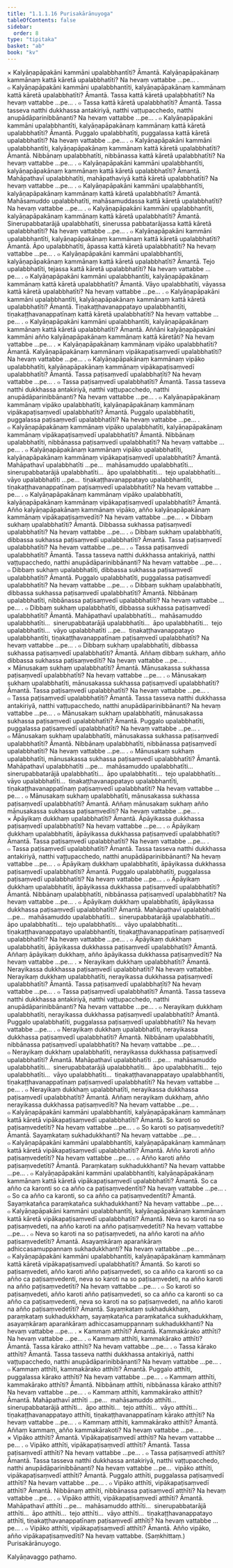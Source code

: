 ```yaml
---
title: "1.1.1.16 Purisakārānuyoga"
tableOfContents: false
sidebar:
  order: 8
type: "tipitaka"
basket: "ab"
book: "kv"
---
```



<DynamicBreadcrumb />

<Division number="123" book="kv" bookNo="32" page="41">

<Paragraph number="249" book="kv">
× Kalyāṇapāpakāni kammāni upalabbhantīti? Āmantā. Kalyāṇapāpakānaṃ kammānaṃ kattā kāretā upalabbhatīti? Na hevaṃ vattabbe …pe… .
</Paragraph>

</Division>
<Division number="124" book="kv" bookNo="32" page="41">

<Paragraph number="250" book="kv">
๐ Kalyāṇapāpakāni kammāni upalabbhantīti, kalyāṇapāpakānaṃ kammānaṃ kattā kāretā upalabbhatīti? Āmantā. Tassa kattā kāretā upalabbhatīti? Na hevaṃ vattabbe …pe… .
</Paragraph>

</Division>
<Division number="125" book="kv" bookNo="32" page="41">

<Paragraph number="251" book="kv">
๐ Tassa kattā kāretā upalabbhatīti? Āmantā. Tassa tasseva natthi dukkhassa antakiriyā, natthi vaṭṭupacchedo, natthi anupādāparinibbānanti? Na hevaṃ vattabbe …pe… .
</Paragraph>

</Division>
<Division number="126" book="kv" bookNo="32" page="42">

<Paragraph number="252" book="kv">
๐ Kalyāṇapāpakāni kammāni upalabbhantīti, kalyāṇapāpakānaṃ kammānaṃ kattā kāretā upalabbhatīti? Āmantā. Puggalo upalabbhatīti, puggalassa kattā kāretā upalabbhatīti? Na hevaṃ vattabbe …pe… .
</Paragraph>

</Division>
<Division number="127" book="kv" bookNo="32" page="42">

<Paragraph number="253" book="kv">
๐ Kalyāṇapāpakāni kammāni upalabbhantīti, kalyāṇapāpakānaṃ kammānaṃ kattā kāretā upalabbhatīti? Āmantā. Nibbānaṃ upalabbhatīti, nibbānassa kattā kāretā upalabbhatīti? Na hevaṃ vattabbe …pe… .
</Paragraph>

</Division>
<Division number="128" book="kv" bookNo="32" page="42">

<Paragraph number="254" book="kv">
๐ Kalyāṇapāpakāni kammāni upalabbhantīti, kalyāṇapāpakānaṃ kammānaṃ kattā kāretā upalabbhatīti? Āmantā. Mahāpathavī upalabbhatīti, mahāpathaviyā kattā kāretā upalabbhatīti? Na hevaṃ vattabbe …pe… .
</Paragraph>

</Division>
<Division number="129" book="kv" bookNo="32" page="42">

<Paragraph number="255" book="kv">
๐ Kalyāṇapāpakāni kammāni upalabbhantīti, kalyāṇapāpakānaṃ kammānaṃ kattā kāretā upalabbhatīti? Āmantā. Mahāsamuddo upalabbhatīti, mahāsamuddassa kattā kāretā upalabbhatīti? Na hevaṃ vattabbe …pe… .
</Paragraph>

</Division>
<Division number="130" book="kv" bookNo="32" page="42">

<Paragraph number="256" book="kv">
๐ Kalyāṇapāpakāni kammāni upalabbhantīti, kalyāṇapāpakānaṃ kammānaṃ kattā kāretā upalabbhatīti? Āmantā. Sinerupabbatarājā upalabbhatīti, sinerussa pabbatarājassa kattā kāretā upalabbhatīti? Na hevaṃ vattabbe …pe… .
</Paragraph>

</Division>
<Division number="131" book="kv" bookNo="32" page="42">

<Paragraph number="257" book="kv">
๐ Kalyāṇapāpakāni kammāni upalabbhantīti, kalyāṇapāpakānaṃ kammānaṃ kattā kāretā upalabbhatīti? Āmantā. Āpo upalabbhatīti, āpassa kattā kāretā upalabbhatīti? Na hevaṃ vattabbe …pe… .
</Paragraph>

</Division>
<Division number="132" book="kv" bookNo="32" page="42">

<Paragraph number="258" book="kv">
๐ Kalyāṇapāpakāni kammāni upalabbhantīti, kalyāṇapāpakānaṃ kammānaṃ kattā kāretā upalabbhatīti? Āmantā. Tejo upalabbhatīti, tejassa kattā kāretā upalabbhatīti? Na hevaṃ vattabbe …pe… .
</Paragraph>

</Division>
<Division number="133" book="kv" bookNo="32" page="42">

<Paragraph number="259" book="kv">
๐ Kalyāṇapāpakāni kammāni upalabbhantīti, kalyāṇapāpakānaṃ kammānaṃ kattā kāretā upalabbhatīti? Āmantā. Vāyo upalabbhatīti, vāyassa kattā kāretā upalabbhatīti? Na hevaṃ vattabbe …pe… .
</Paragraph>

</Division>
<Division number="134" book="kv" bookNo="32" page="42">

<Paragraph number="260" book="kv">
๐ Kalyāṇapāpakāni kammāni upalabbhantīti, kalyāṇapāpakānaṃ kammānaṃ kattā kāretā upalabbhatīti? Āmantā. Tiṇakaṭṭhavanappatayo upalabbhantīti, tiṇakaṭṭhavanappatīnaṃ kattā kāretā upalabbhatīti? Na hevaṃ vattabbe …pe… .
</Paragraph>

</Division>
<Division number="135" book="kv" bookNo="32" page="43">

<Paragraph number="261" book="kv">
๐ Kalyāṇapāpakāni kammāni upalabbhantīti, kalyāṇapāpakānaṃ kammānaṃ kattā kāretā upalabbhatīti? Āmantā. Aññāni kalyāṇapāpakāni kammāni añño kalyāṇapāpakānaṃ kammānaṃ kattā kāretāti? Na hevaṃ vattabbe …pe… .
</Paragraph>

</Division>
<Division number="136" book="kv" bookNo="32" page="43">

<Paragraph number="262" book="kv">
× Kalyāṇapāpakānaṃ kammānaṃ vipāko upalabbhatīti? Āmantā. Kalyāṇapāpakānaṃ kammānaṃ vipākapaṭisaṃvedī upalabbhatīti? Na hevaṃ vattabbe …pe… .
</Paragraph>

</Division>
<Division number="137" book="kv" bookNo="32" page="43">

<Paragraph number="263" book="kv">
๐ Kalyāṇapāpakānaṃ kammānaṃ vipāko upalabbhatīti, kalyāṇapāpakānaṃ kammānaṃ vipākapaṭisaṃvedī upalabbhatīti? Āmantā. Tassa paṭisaṃvedī upalabbhatīti? Na hevaṃ vattabbe …pe… .
</Paragraph>

</Division>
<Division number="138" book="kv" bookNo="32" page="43">

<Paragraph number="264" book="kv">
๐ Tassa paṭisaṃvedī upalabbhatīti? Āmantā. Tassa tasseva natthi dukkhassa antakiriyā, natthi vaṭṭupacchedo, natthi anupādāparinibbānanti? Na hevaṃ vattabbe …pe… .
</Paragraph>

</Division>
<Division number="139" book="kv" bookNo="32" page="43">

<Paragraph number="265" book="kv">
๐ Kalyāṇapāpakānaṃ kammānaṃ vipāko upalabbhatīti, kalyāṇapāpakānaṃ kammānaṃ vipākapaṭisaṃvedī upalabbhatīti? Āmantā. Puggalo upalabbhatīti, puggalassa paṭisaṃvedī upalabbhatīti? Na hevaṃ vattabbe …pe… .
</Paragraph>

</Division>
<Division number="140" book="kv" bookNo="32" page="43">

<Paragraph number="266" book="kv">
๐ Kalyāṇapāpakānaṃ kammānaṃ vipāko upalabbhatīti, kalyāṇapāpakānaṃ kammānaṃ vipākapaṭisaṃvedī upalabbhatīti? Āmantā. Nibbānaṃ upalabbhatīti, nibbānassa paṭisaṃvedī upalabbhatīti? Na hevaṃ vattabbe …pe… .
</Paragraph>

</Division>
<Division number="141" book="kv" bookNo="32" page="43">

<Paragraph number="267" book="kv">
๐ Kalyāṇapāpakānaṃ kammānaṃ vipāko upalabbhatīti, kalyāṇapāpakānaṃ kammānaṃ vipākapaṭisaṃvedī upalabbhatīti? Āmantā. Mahāpathavī upalabbhatīti …pe…  mahāsamuddo upalabbhatīti…  sinerupabbatarājā upalabbhatīti…  āpo upalabbhatīti…  tejo upalabbhatīti…  vāyo upalabbhatīti …pe…  tiṇakaṭṭhavanappatayo upalabbhantīti, tiṇakaṭṭhavanappatīnaṃ paṭisaṃvedī upalabbhatīti? Na hevaṃ vattabbe …pe… .
</Paragraph>

</Division>
<Division number="142" book="kv" bookNo="32" page="44">

<Paragraph number="268" book="kv">
๐ Kalyāṇapāpakānaṃ kammānaṃ vipāko upalabbhatīti, kalyāṇapāpakānaṃ kammānaṃ vipākapaṭisaṃvedī upalabbhatīti? Āmantā. Añño kalyāṇapāpakānaṃ kammānaṃ vipāko, añño kalyāṇapāpakānaṃ kammānaṃ vipākapaṭisaṃvedīti? Na hevaṃ vattabbe …pe… .
</Paragraph>

</Division>
<Division number="143" book="kv" bookNo="32" page="44">

<Paragraph number="269" book="kv">
× Dibbaṃ sukhaṃ upalabbhatīti? Āmantā. Dibbassa sukhassa paṭisaṃvedī upalabbhatīti? Na hevaṃ vattabbe …pe… .
</Paragraph>

</Division>
<Division number="144" book="kv" bookNo="32" page="44">

<Paragraph number="270" book="kv">
๐ Dibbaṃ sukhaṃ upalabbhatīti, dibbassa sukhassa paṭisaṃvedī upalabbhatīti? Āmantā. Tassa paṭisaṃvedī upalabbhatīti? Na hevaṃ vattabbe …pe… .
</Paragraph>

</Division>
<Division number="145" book="kv" bookNo="32" page="44">

<Paragraph number="271" book="kv">
๐ Tassa paṭisaṃvedī upalabbhatīti? Āmantā. Tassa tasseva natthi dukkhassa antakiriyā, natthi vaṭṭupacchedo, natthi anupādāparinibbānanti? Na hevaṃ vattabbe …pe… .
</Paragraph>

</Division>
<Division number="146" book="kv" bookNo="32" page="44">

<Paragraph number="272" book="kv">
๐ Dibbaṃ sukhaṃ upalabbhatīti, dibbassa sukhassa paṭisaṃvedī upalabbhatīti? Āmantā. Puggalo upalabbhatīti, puggalassa paṭisaṃvedī upalabbhatīti? Na hevaṃ vattabbe …pe… .
</Paragraph>

</Division>
<Division number="147" book="kv" bookNo="32" page="44">

<Paragraph number="273" book="kv">
๐ Dibbaṃ sukhaṃ upalabbhatīti, dibbassa sukhassa paṭisaṃvedī upalabbhatīti? Āmantā. Nibbānaṃ upalabbhatīti, nibbānassa paṭisaṃvedī upalabbhatīti? Na hevaṃ vattabbe …pe… .
</Paragraph>

</Division>
<Division number="148" book="kv" bookNo="32" page="44">

<Paragraph number="274" book="kv">
๐ Dibbaṃ sukhaṃ upalabbhatīti, dibbassa sukhassa paṭisaṃvedī upalabbhatīti? Āmantā. Mahāpathavī upalabbhatīti…  mahāsamuddo upalabbhatīti…  sinerupabbatarājā upalabbhatīti…  āpo upalabbhatīti…  tejo upalabbhatīti…  vāyo upalabbhatīti …pe…  tiṇakaṭṭhavanappatayo upalabbhantīti, tiṇakaṭṭhavanappatīnaṃ paṭisaṃvedī upalabbhatīti? Na hevaṃ vattabbe …pe… .
</Paragraph>

</Division>
<Division number="149" book="kv" bookNo="32" page="44">

<Paragraph number="275" book="kv">
๐ Dibbaṃ sukhaṃ upalabbhatīti, dibbassa sukhassa paṭisaṃvedī upalabbhatīti? Āmantā. Aññaṃ dibbaṃ sukhaṃ, añño dibbassa sukhassa paṭisaṃvedīti? Na hevaṃ vattabbe …pe… .
</Paragraph>

</Division>
<Division number="150" book="kv" bookNo="32" page="44">

<Paragraph number="276" book="kv">
× Mānusakaṃ sukhaṃ upalabbhatīti? Āmantā. Mānusakassa sukhassa paṭisaṃvedī upalabbhatīti? Na hevaṃ vattabbe …pe… .
</Paragraph>

</Division>
<Division number="151" book="kv" bookNo="32" page="45">

<Paragraph number="277" book="kv">
๐ Mānusakaṃ sukhaṃ upalabbhatīti, mānusakassa sukhassa paṭisaṃvedī upalabbhatīti? Āmantā. Tassa paṭisaṃvedī upalabbhatīti? Na hevaṃ vattabbe …pe… .
</Paragraph>

</Division>
<Division number="152" book="kv" bookNo="32" page="45">

<Paragraph number="278" book="kv">
๐ Tassa paṭisaṃvedī upalabbhatīti? Āmantā. Tassa tasseva natthi dukkhassa antakiriyā, natthi vaṭṭupacchedo, natthi anupādāparinibbānanti? Na hevaṃ vattabbe …pe… .
</Paragraph>

</Division>
<Division number="153" book="kv" bookNo="32" page="45">

<Paragraph number="279" book="kv">
๐ Mānusakaṃ sukhaṃ upalabbhatīti, mānusakassa sukhassa paṭisaṃvedī upalabbhatīti? Āmantā. Puggalo upalabbhatīti, puggalassa paṭisaṃvedī upalabbhatīti? Na hevaṃ vattabbe …pe… .
</Paragraph>

</Division>
<Division number="154" book="kv" bookNo="32" page="45">

<Paragraph number="280" book="kv">
๐ Mānusakaṃ sukhaṃ upalabbhatīti, mānusakassa sukhassa paṭisaṃvedī upalabbhatīti? Āmantā. Nibbānaṃ upalabbhatīti, nibbānassa paṭisaṃvedī upalabbhatīti? Na hevaṃ vattabbe …pe… .
</Paragraph>

</Division>
<Division number="155" book="kv" bookNo="32" page="45">

<Paragraph number="281" book="kv">
๐ Mānusakaṃ sukhaṃ upalabbhatīti, mānusakassa sukhassa paṭisaṃvedī upalabbhatīti? Āmantā. Mahāpathavī upalabbhatīti …pe…  mahāsamuddo upalabbhatīti…  sinerupabbatarājā upalabbhatīti…  āpo upalabbhatīti…  tejo upalabbhatīti…  vāyo upalabbhatīti…  tiṇakaṭṭhavanappatayo upalabbhantīti, tiṇakaṭṭhavanappatīnaṃ paṭisaṃvedī upalabbhatīti? Na hevaṃ vattabbe …pe… .
</Paragraph>

</Division>
<Division number="156" book="kv" bookNo="32" page="45">

<Paragraph number="282" book="kv">
๐ Mānusakaṃ sukhaṃ upalabbhatīti, mānusakassa sukhassa paṭisaṃvedī upalabbhatīti? Āmantā. Aññaṃ mānusakaṃ sukhaṃ añño mānusakassa sukhassa paṭisaṃvedīti? Na hevaṃ vattabbe …pe… .
</Paragraph>

</Division>
<Division number="157" book="kv" bookNo="32" page="45">

<Paragraph number="283" book="kv">
× Āpāyikaṃ dukkhaṃ upalabbhatīti? Āmantā. Āpāyikassa dukkhassa paṭisaṃvedī upalabbhatīti? Na hevaṃ vattabbe …pe… .
</Paragraph>

</Division>
<Division number="158" book="kv" bookNo="32" page="45">

<Paragraph number="284" book="kv">
๐ Āpāyikaṃ dukkhaṃ upalabbhatīti, āpāyikassa dukkhassa paṭisaṃvedī upalabbhatīti? Āmantā. Tassa paṭisaṃvedī upalabbhatīti? Na hevaṃ vattabbe …pe… .
</Paragraph>

</Division>
<Division number="159" book="kv" bookNo="32" page="45">

<Paragraph number="285" book="kv">
๐ Tassa paṭisaṃvedī upalabbhatīti? Āmantā. Tassa tasseva natthi dukkhassa antakiriyā, natthi vaṭṭupacchedo, natthi anupādāparinibbānanti? Na hevaṃ vattabbe …pe… .
</Paragraph>

</Division>
<Division number="160" book="kv" bookNo="32" page="46">

<Paragraph number="286" book="kv">
๐ Āpāyikaṃ dukkhaṃ upalabbhatīti, āpāyikassa dukkhassa paṭisaṃvedī upalabbhatīti? Āmantā. Puggalo upalabbhatīti, puggalassa paṭisaṃvedī upalabbhatīti? Na hevaṃ vattabbe …pe… .
</Paragraph>

</Division>
<Division number="161" book="kv" bookNo="32" page="46">

<Paragraph number="287" book="kv">
๐ Āpāyikaṃ dukkhaṃ upalabbhatīti, āpāyikassa dukkhassa paṭisaṃvedī upalabbhatīti? Āmantā. Nibbānaṃ upalabbhatīti, nibbānassa paṭisaṃvedī upalabbhatīti? Na hevaṃ vattabbe …pe… .
</Paragraph>

</Division>
<Division number="162" book="kv" bookNo="32" page="46">

<Paragraph number="288" book="kv">
๐ Āpāyikaṃ dukkhaṃ upalabbhatīti, āpāyikassa dukkhassa paṭisaṃvedī upalabbhatīti? Āmantā. Mahāpathavī upalabbhatīti …pe…  mahāsamuddo upalabbhatīti…  sinerupabbatarājā upalabbhatīti…  āpo upalabbhatīti…  tejo upalabbhatīti…  vāyo upalabbhatīti…  tiṇakaṭṭhavanappatayo upalabbhantīti, tiṇakaṭṭhavanappatīnaṃ paṭisaṃvedī upalabbhatīti? Na hevaṃ vattabbe …pe… .
</Paragraph>

</Division>
<Division number="163" book="kv" bookNo="32" page="46">

<Paragraph number="289" book="kv">
๐ Āpāyikaṃ dukkhaṃ upalabbhatīti, āpāyikassa dukkhassa paṭisaṃvedī upalabbhatīti? Āmantā. Aññaṃ āpāyikaṃ dukkhaṃ, añño āpāyikassa dukkhassa paṭisaṃvedīti? Na hevaṃ vattabbe …pe… .
</Paragraph>

</Division>
<Division number="164" book="kv" bookNo="32" page="46">

<Paragraph number="290" book="kv">
× Nerayikaṃ dukkhaṃ upalabbhatīti? Āmantā. Nerayikassa dukkhassa paṭisaṃvedī upalabbhatīti? Na hevaṃ vattabbe.
</Paragraph>

<Paragraph number="291" book="kv">
Nerayikaṃ dukkhaṃ upalabbhatīti, nerayikassa dukkhassa paṭisaṃvedī upalabbhatīti? Āmantā. Tassa paṭisaṃvedī upalabbhatīti? Na hevaṃ vattabbe …pe… .
</Paragraph>

</Division>
<Division number="165" book="kv" bookNo="32" page="46">

<Paragraph number="292" book="kv">
๐ Tassa paṭisaṃvedī upalabbhatīti? Āmantā. Tassa tasseva natthi dukkhassa antakiriyā, natthi vaṭṭupacchedo, natthi anupādāparinibbānanti? Na hevaṃ vattabbe …pe… .
</Paragraph>

</Division>
<Division number="166" book="kv" bookNo="32" page="46">

<Paragraph number="293" book="kv">
๐ Nerayikaṃ dukkhaṃ upalabbhatīti, nerayikassa dukkhassa paṭisaṃvedī upalabbhatīti? Āmantā. Puggalo upalabbhatīti, puggalassa paṭisaṃvedī upalabbhatīti? Na hevaṃ vattabbe …pe… .
</Paragraph>

</Division>
<Division number="167" book="kv" bookNo="32" page="46">

<Paragraph number="294" book="kv">
๐ Nerayikaṃ dukkhaṃ upalabbhatīti, nerayikassa dukkhassa paṭisaṃvedī upalabbhatīti? Āmantā. Nibbānaṃ upalabbhatīti, nibbānassa paṭisaṃvedī upalabbhatīti? Na hevaṃ vattabbe …pe… .
</Paragraph>

</Division>
<Division number="168" book="kv" bookNo="32" page="47">

<Paragraph number="295" book="kv">
๐ Nerayikaṃ dukkhaṃ upalabbhatīti, nerayikassa dukkhassa paṭisaṃvedī upalabbhatīti? Āmantā. Mahāpathavī upalabbhatīti …pe…  mahāsamuddo upalabbhatīti…  sinerupabbatarājā upalabbhatīti…  āpo upalabbhatīti…  tejo upalabbhatīti…  vāyo upalabbhatīti…  tiṇakaṭṭhavanappatayo upalabbhantīti, tiṇakaṭṭhavanappatīnaṃ paṭisaṃvedī upalabbhatīti? Na hevaṃ vattabbe …pe… .
</Paragraph>

</Division>
<Division number="169" book="kv" bookNo="32" page="47">

<Paragraph number="296" book="kv">
๐ Nerayikaṃ dukkhaṃ upalabbhatīti, nerayikassa dukkhassa paṭisaṃvedī upalabbhatīti? Āmantā. Aññaṃ nerayikaṃ dukkhaṃ, añño nerayikassa dukkhassa paṭisaṃvedīti? Na hevaṃ vattabbe …pe… .
</Paragraph>

</Division>
<Division number="170" book="kv" bookNo="32" page="47">

<Paragraph number="297" book="kv">
๐ Kalyāṇapāpakāni kammāni upalabbhantīti, kalyāṇapāpakānaṃ kammānaṃ kattā kāretā vipākapaṭisaṃvedī upalabbhatīti? Āmantā. So karoti so paṭisaṃvedetīti? Na hevaṃ vattabbe …pe… .
</Paragraph>

</Division>
<Division number="171" book="kv" bookNo="32" page="47">

<Paragraph number="298" book="kv">
๐ So karoti so paṭisaṃvedetīti? Āmantā. Sayaṃkataṃ sukhadukkhanti? Na hevaṃ vattabbe …pe… .
</Paragraph>

</Division>
<Division number="172" book="kv" bookNo="32" page="47">

<Paragraph number="299" book="kv">
๐ Kalyāṇapāpakāni kammāni upalabbhantīti, kalyāṇapāpakānaṃ kammānaṃ kattā kāretā vipākapaṭisaṃvedī upalabbhatīti? Āmantā. Añño karoti añño paṭisaṃvedetīti? Na hevaṃ vattabbe …pe… .
</Paragraph>

</Division>
<Division number="173" book="kv" bookNo="32" page="47">

<Paragraph number="300" book="kv">
๐ Añño karoti añño paṭisaṃvedetīti? Āmantā. Paraṃkataṃ sukhadukkhanti? Na hevaṃ vattabbe …pe… .
</Paragraph>

</Division>
<Division number="174" book="kv" bookNo="32" page="47">

<Paragraph number="301" book="kv">
๐ Kalyāṇapāpakāni kammāni upalabbhantīti, kalyāṇapāpakānaṃ kammānaṃ kattā kāretā vipākapaṭisaṃvedī upalabbhatīti? Āmantā. So ca añño ca karonti so ca añño ca paṭisaṃvedentīti? Na hevaṃ vattabbe …pe… .
</Paragraph>

</Division>
<Division number="175" book="kv" bookNo="32" page="47">

<Paragraph number="302" book="kv">
๐ So ca añño ca karonti, so ca añño ca paṭisaṃvedentīti? Āmantā. Sayaṃkatañca paraṃkatañca sukhadukkhanti? Na hevaṃ vattabbe …pe… .
</Paragraph>

</Division>
<Division number="176" book="kv" bookNo="32" page="47">

<Paragraph number="303" book="kv">
๐ Kalyāṇapāpakāni kammāni upalabbhantīti, kalyāṇapāpakānaṃ kammānaṃ kattā kāretā vipākapaṭisaṃvedī upalabbhatīti? Āmantā. Neva so karoti na so paṭisaṃvedeti, na añño karoti na añño paṭisaṃvedetīti? Na hevaṃ vattabbe …pe… .
</Paragraph>

</Division>
<Division number="177" book="kv" bookNo="32" page="48">

<Paragraph number="304" book="kv">
๐ Neva so karoti na so paṭisaṃvedeti, na añño karoti na añño paṭisaṃvedetīti? Āmantā. Asayaṃkāraṃ aparaṅkāraṃ adhiccasamuppannaṃ sukhadukkhanti? Na hevaṃ vattabbe …pe… .
</Paragraph>

</Division>
<Division number="178" book="kv" bookNo="32" page="48">

<Paragraph number="305" book="kv">
๐ Kalyāṇapāpakāni kammāni upalabbhantīti, kalyāṇapāpakānaṃ kammānaṃ kattā kāretā vipākapaṭisaṃvedī upalabbhatīti? Āmantā. So karoti so paṭisaṃvedeti, añño karoti añño paṭisaṃvedeti, so ca añño ca karonti so ca añño ca paṭisaṃvedenti, neva so karoti na so paṭisaṃvedeti, na añño karoti na añño paṭisaṃvedetīti? Na hevaṃ vattabbe …pe… .
</Paragraph>

</Division>
<Division number="179" book="kv" bookNo="32" page="48">

<Paragraph number="306" book="kv">
๐ So karoti so paṭisaṃvedeti, añño karoti añño paṭisaṃvedeti, so ca añño ca karonti so ca añño ca paṭisaṃvedenti, neva so karoti na so paṭisaṃvedeti, na añño karoti na añño paṭisaṃvedetīti? Āmantā. Sayaṃkataṃ sukhadukkhaṃ, paraṃkataṃ sukhadukkhaṃ, sayaṃkatañca paraṃkatañca sukhadukkhaṃ, asayaṃkāraṃ aparaṅkāraṃ adhiccasamuppannaṃ sukhadukkhanti? Na hevaṃ vattabbe …pe… .
</Paragraph>

</Division>
<Division number="180" book="kv" bookNo="32" page="48">

<Paragraph number="307" book="kv">
× Kammaṃ atthīti? Āmantā. Kammakārako atthīti? Na hevaṃ vattabbe …pe… .
</Paragraph>

</Division>
<Division number="181" book="kv" bookNo="32" page="48">

<Paragraph number="308" book="kv">
๐ Kammaṃ atthīti, kammakārako atthīti? Āmantā. Tassa kārako atthīti? Na hevaṃ vattabbe …pe… .
</Paragraph>

</Division>
<Division number="182" book="kv" bookNo="32" page="48">

<Paragraph number="309" book="kv">
๐ Tassa kārako atthīti? Āmantā. Tassa tasseva natthi dukkhassa antakiriyā, natthi vaṭṭupacchedo, natthi anupādāparinibbānanti? Na hevaṃ vattabbe …pe… .
</Paragraph>

</Division>
<Division number="183" book="kv" bookNo="32" page="48">

<Paragraph number="310" book="kv">
๐ Kammaṃ atthīti, kammakārako atthīti? Āmantā. Puggalo atthīti, puggalassa kārako atthīti? Na hevaṃ vattabbe …pe… .
</Paragraph>

</Division>
<Division number="184" book="kv" bookNo="32" page="49">

<Paragraph number="311" book="kv">
๐ Kammaṃ atthīti, kammakārako atthīti? Āmantā. Nibbānaṃ atthīti, nibbānassa kārako atthīti? Na hevaṃ vattabbe …pe… .
</Paragraph>

</Division>
<Division number="185" book="kv" bookNo="32" page="49">

<Paragraph number="312" book="kv">
๐ Kammaṃ atthīti, kammakārako atthīti? Āmantā. Mahāpathavī atthīti …pe…  mahāsamuddo atthīti…  sinerupabbatarājā atthīti…  āpo atthīti…  tejo atthīti…  vāyo atthīti…  tiṇakaṭṭhavanappatayo atthīti, tiṇakaṭṭhavanappatīnaṃ kārako atthīti? Na hevaṃ vattabbe …pe… .
</Paragraph>

</Division>
<Division number="186" book="kv" bookNo="32" page="49">

<Paragraph number="313" book="kv">
๐ Kammaṃ atthīti, kammakārako atthīti? Āmantā. Aññaṃ kammaṃ, añño kammakārakoti? Na hevaṃ vattabbe …pe… .
</Paragraph>

</Division>
<Division number="187" book="kv" bookNo="32" page="49">

<Paragraph number="314" book="kv">
× Vipāko atthīti? Āmantā. Vipākapaṭisaṃvedī atthīti? Na hevaṃ vattabbe …pe… .
</Paragraph>

</Division>
<Division number="188" book="kv" bookNo="32" page="49">

<Paragraph number="315" book="kv">
๐ Vipāko atthīti, vipākapaṭisaṃvedī atthīti? Āmantā. Tassa paṭisaṃvedī atthīti? Na hevaṃ vattabbe …pe… .
</Paragraph>

</Division>
<Division number="189" book="kv" bookNo="32" page="49">

<Paragraph number="316" book="kv">
๐ Tassa paṭisaṃvedī atthīti? Āmantā. Tassa tasseva natthi dukkhassa antakiriyā, natthi vaṭṭupacchedo, natthi anupādāparinibbānanti? Na hevaṃ vattabbe …pe…  vipāko atthīti, vipākapaṭisaṃvedī atthīti? Āmantā. Puggalo atthīti, puggalassa paṭisaṃvedī atthīti? Na hevaṃ vattabbe …pe… .
</Paragraph>

</Division>
<Division number="190" book="kv" bookNo="32" page="49">

<Paragraph number="317" book="kv">
๐ Vipāko atthīti, vipākapaṭisaṃvedī atthīti? Āmantā. Nibbānaṃ atthīti, nibbānassa paṭisaṃvedī atthīti? Na hevaṃ vattabbe …pe… .
</Paragraph>

</Division>
<Division number="191" book="kv" bookNo="32" page="49">

<Paragraph number="318" book="kv">
๐ Vipāko atthīti, vipākapaṭisaṃvedī atthīti? Āmantā. Mahāpathavī atthīti …pe…  mahāsamuddo atthīti…  sinerupabbatarājā atthīti…  āpo atthīti…  tejo atthīti…  vāyo atthīti…  tiṇakaṭṭhavanappatayo atthīti, tiṇakaṭṭhavanappatīnaṃ paṭisaṃvedī atthīti? Na hevaṃ vattabbe …pe… .
</Paragraph>

</Division>
<Division number="192" book="kv" bookNo="32" page="49">

<Paragraph number="319" book="kv">
๐ Vipāko atthīti, vipākapaṭisaṃvedī atthīti? Āmantā. Añño vipāko, añño vipākapaṭisaṃvedīti? Na hevaṃ vattabbe. (Saṃkhittaṃ.)

</Paragraph>
</Division>

<Paragraph number="320" type="center" book="kv">
Purisakārānuyogo.

  
Kalyāṇavaggo paṭhamo.
</Paragraph>